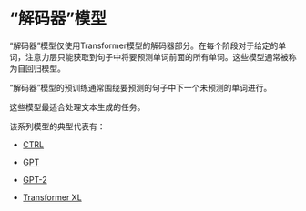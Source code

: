 # “解码器”模型 

“解码器”模型仅使用Transformer模型的解码器部分。在每个阶段对于给定的单词，注意力层只能获取到句子中将要预测单词前面的所有单词。这些模型通常被称为自回归模型。

“解码器”模型的预训练通常围绕要预测的句子中下一个未预测的单词进行。

这些模型最适合处理文本生成的任务。

该系列模型的典型代表有：

- [CTRL](https://huggingface.co/transformers/model_doc/ctrl.html)

- [GPT](https://huggingface.co/docs/transformers/model_doc/openai-gpt)

- [GPT-2](https://huggingface.co/transformers/model_doc/gpt2.html)

- [Transformer XL](https://huggingface.co/transformers/model_doc/transfor-xl.html)

